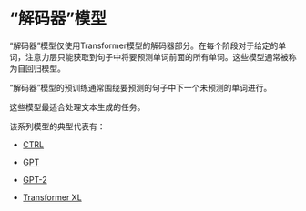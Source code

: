 # “解码器”模型 

“解码器”模型仅使用Transformer模型的解码器部分。在每个阶段对于给定的单词，注意力层只能获取到句子中将要预测单词前面的所有单词。这些模型通常被称为自回归模型。

“解码器”模型的预训练通常围绕要预测的句子中下一个未预测的单词进行。

这些模型最适合处理文本生成的任务。

该系列模型的典型代表有：

- [CTRL](https://huggingface.co/transformers/model_doc/ctrl.html)

- [GPT](https://huggingface.co/docs/transformers/model_doc/openai-gpt)

- [GPT-2](https://huggingface.co/transformers/model_doc/gpt2.html)

- [Transformer XL](https://huggingface.co/transformers/model_doc/transfor-xl.html)

